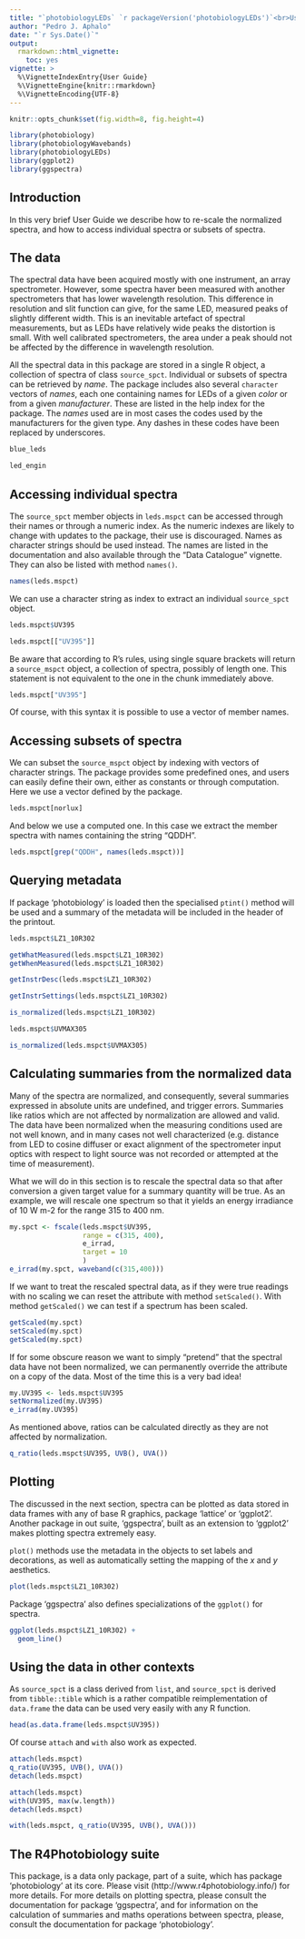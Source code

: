 ---
title: "`photobiologyLEDs` `r packageVersion('photobiologyLEDs')`<br>User Guide"
author: "Pedro J. Aphalo"
date: "`r Sys.Date()`"
output: 
  rmarkdown::html_vignette:
    toc: yes
vignette: >
  %\VignetteIndexEntry{User Guide}
  %\VignetteEngine{knitr::rmarkdown}
  %\VignetteEncoding{UTF-8}
---

```{r}
knitr::opts_chunk$set(fig.width=8, fig.height=4)
```

```{r}
library(photobiology)
library(photobiologyWavebands)
library(photobiologyLEDs)
library(ggplot2)
library(ggspectra)
```

## Introduction

In this very brief User Guide we describe how to re-scale the normalized
spectra, and how to access individual spectra or subsets of spectra.

## The data

The spectral data have been acquired mostly with one instrument, an array
spectrometer. However, some spectra haver been measured with another 
spectrometers that has lower wavelength resolution. This difference in
resolution and slit function can give, for the same LED, measured peaks 
of slightly different width. This is an inevitable artefact of spectral 
measurements, but as LEDs have relatively wide peaks the distortion is small.
With well calibrated spectrometers, the area under a peak should not be
affected by the difference in wavelength resolution.

All the spectral data in this package are stored in a single R object, a
collection of spectra of class `source_spct`. Individual or subsets of
spectra can be retrieved by _name_. The package includes also several
`character` vectors of _names_, each one containing names for LEDs of a 
given _color_ or from a given _manufacturer_. These are listed in the 
help index for the package. The _names_ used are in most cases the codes
used by the manufacturers for the given type. Any dashes in these codes
have been replaced by underscores.

```{r}
blue_leds
```

```{r}
led_engin
```

## Accessing individual spectra

The `source_spct` member objects in `leds.mspct` can be accessed through their
names or through a numeric index. As the numeric indexes are likely to change 
with updates to the package, their use is discouraged. Names as character
strings should be used instead. The names are listed in the documentation
and also available through the "Data Catalogue" vignette. They can also be
listed with method `names()`.

```{r}
names(leds.mspct)
```

We can use a character string as index to extract an individual `source_spct`
object.

```{r}
leds.mspct$UV395
```

```{r}
leds.mspct[["UV395"]]
```

Be aware that according to R's rules, using single square brackets will return
a `source_mspct` object, a collection of spectra, possibly of length one. This 
statement is not equivalent to the one in the chunk immediately above.

```{r}
leds.mspct["UV395"]
```

Of course, with this syntax it is possible to use a vector of member names.

## Accessing subsets of spectra

We can subset the `source_mspct` object by indexing with vectors of character
strings. The package provides some predefined ones, and users can easily
define their own, either as constants or through computation. Here we use
a vector defined by the package.

```{r}
leds.mspct[norlux]
```

And below we use a computed one. In this case we extract the member spectra
with names containing the string "QDDH".

```{r}
leds.mspct[grep("QDDH", names(leds.mspct))]
```

## Querying metadata

If package 'photobiology' is loaded then the specialised `ptint()` method will be
used and a summary of the metadata will be included in the header of the
printout.

```{r}
leds.mspct$LZ1_10R302
```

```{r}
getWhatMeasured(leds.mspct$LZ1_10R302)
getWhenMeasured(leds.mspct$LZ1_10R302)
```

```{r}
getInstrDesc(leds.mspct$LZ1_10R302)
```

```{r}
getInstrSettings(leds.mspct$LZ1_10R302)
```

```{r}
is_normalized(leds.mspct$LZ1_10R302)
```

```{r}
leds.mspct$UVMAX305
```

```{r}
is_normalized(leds.mspct$UVMAX305)
```

## Calculating summaries from the normalized data

Many of the spectra are normalized, and consequently, several summaries expressed in
absolute units are undefined, and trigger errors. Summaries like ratios which
are not affected by normalization are allowed and valid. The data have been
normalized when the measuring conditions used are not well known, and in many
cases not well characterized (e.g. distance from LED to cosine diffuser or exact 
alignment of the spectrometer input optics with respect to light source was
not recorded or attempted at the time of measurement).

What we will do in this section is to rescale the spectral data so that after 
conversion a given target value for a summary quantity will be true. As an 
example, we will rescale one spectrum so that it yields an energy irradiance of
10 W m-2 for the range 315 to 400 nm.

```{r}
my.spct <- fscale(leds.mspct$UV395,
                  range = c(315, 400),
                  e_irrad,
                  target = 10
                  )
e_irrad(my.spct, waveband(c(315,400)))
```

If we want to treat the rescaled spectral data, as if they were true readings
with no scaling we can reset the attribute with method `setScaled()`. With 
method `getScaled()` we can test if a spectrum has been scaled.

```{r}
getScaled(my.spct)
setScaled(my.spct)
getScaled(my.spct)
```

If for some obscure reason we want to simply "pretend" that the spectral data
have not been normalized, we can permanently override the attribute on a copy 
of the data. Most of the time this is a very bad idea!

```{r}
my.UV395 <- leds.mspct$UV395
setNormalized(my.UV395)
e_irrad(my.UV395)
```

As mentioned above, ratios can be calculated directly as they are not affected
by normalization.

```{r}
q_ratio(leds.mspct$UV395, UVB(), UVA())
```

## Plotting

The discussed in the next section, spectra can be plotted as data stored in
data frames with any of base R graphics, package 'lattice' or 'ggplot2'. Another
package in out suite, 'ggspectra', built as an extension to 'ggplot2' makes 
plotting spectra extremely easy.

`plot()` methods use the metadata in the objects to set labels and decorations,
as well as automatically setting the mapping of the _x_ and _y_ aesthetics.

```{r}
plot(leds.mspct$LZ1_10R302)
```

Package 'ggspectra' also defines specializations of the `ggplot()` for 
spectra.

```{r}
ggplot(leds.mspct$LZ1_10R302) +
  geom_line()
```

## Using the data in other contexts

As `source_spct` is a class derived from `list`, and `source_spct` is derived from
`tibble::tible` which is a rather compatible reimplementation of `data.frame` the
data can be used very easily with any R function.

```{r}
head(as.data.frame(leds.mspct$UV395))
```

Of course `attach` and `with` also work as expected.

```{r}
attach(leds.mspct)
q_ratio(UV395, UVB(), UVA())
detach(leds.mspct)
```

```{r}
attach(leds.mspct)
with(UV395, max(w.length))
detach(leds.mspct)
```

```{r}
with(leds.mspct, q_ratio(UV395, UVB(), UVA()))
```

## The R4Photobiology suite

This package, is a data only package, part of a suite, which has package 
'photobiology' at its core. Please visit (http://www.r4photobiology.info/) 
for more details. For more details on plotting spectra, please consult the 
documentation for package 'ggspectra', and for information on the calculation 
of summaries and maths operations  between spectra, please, consult the 
documentation for package 'photobiology'.



